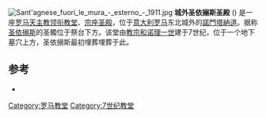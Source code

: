 {{Infobox religious building
| building_name=城外圣依搦斯圣殿<br/> <small>Sant'Agnese fuori le mura {{it icon}}<br/>S. Agnes extra moenia {{la icon}}</small>
| image= Sant'Agnese fuori le mura - interno - dal matroneo.jpg|
| location= [[意大利|意大利]][[罗马|罗马]]
| geo = {{coord|41.922917|12.518878|type:landmark_region:IT_scale:1000|display=inline,title}}
| religious_affiliation= [[罗马天主教|罗马天主教]]
| status= [[领衔教堂|领衔教堂]]、[[宗座圣殿|宗座圣殿]]
| website= {{url|http://www.santagnese.com}} (Parish website) <br/>{{url|http://www.santagnese.org}} (Archeological website)
}}
[[File:Sant'agnese_fuori_le_mura_-_esterno_-_1911.jpg|thumb]]
'''城外圣依搦斯圣殿''' ({{lang-it|Sant'Agnese fuori la mura}}) 是一座[[罗马天主教|罗马天主教]][[领衔教堂|领衔教堂]]、[[宗座圣殿|宗座圣殿]]，位于[[意大利|意大利]][[罗马|罗马]]东北城外的[[諾門塔納道|諾門塔納道]]。据称[[圣阿格尼丝|圣依搦斯]]的圣髑位于祭台下方。该堂由[[教宗和诺理一世|教宗和诺理一世]]建于7世纪，位于一个地下墓穴上方，圣依搦斯最初埋葬埋葬于此。

==参考==
{{reflist}}
*{{cite book|author=Margaret Visser|title=The Geometry of Love : Space, Time, Mystery, and Meaning in an ordinary church|year=2001|publisher=North Point Press|location=New York|isbn=0-86547-618-7|edition=1st American ed.}}
{{罗马地标}}
{{Authority control}}
[[Category:罗马教堂|Category:罗马教堂]]
[[Category:7世纪教堂|Category:7世纪教堂]]